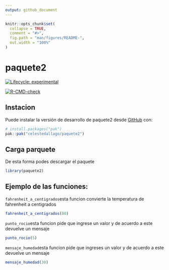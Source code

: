 ```yaml
---
output: github_document
---
```



<!-- README.md is generated from README.Rmd. Please edit that file -->

```r
knitr::opts_chunk$set(
  collapse = TRUE,
  comment = "#>",
  fig.path = "man/figures/README-",
  out.width = "100%"
)
```

# paquete2

<!-- badges: start -->
[![Lifecycle: experimental](https://img.shields.io/badge/lifecycle-experimental-orange.svg)](https://lifecycle.r-lib.org/articles/stages.html#experimental)

[![R-CMD-check](https://github.com/celestedallago/paquete2/actions/workflows/R-CMD-check.yaml/badge.svg)](https://github.com/celestedallago/paquete2/actions/workflows/R-CMD-check.yaml)
<!-- badges: end -->


## Instacion

Puede instalar la versión de desarrollo de paquete2 desde [GitHub](https://github.com/) con:

``` r
# install.packages("pak")
pak::pak("celestedallago/paquete2")
```

## Carga parquete

De esta forma podes descargar el paquete

```r
library(paquete2)
```

## Ejemplo de las funciones: 

`fahrenheit_a_centigrados`esta funcion convierte la temperatura de fahrenheit a centigrados
```r
fahrenheit_a_centigrados(80)
```
`punto_rocio`esta funcion pide que ingrese un valor y de acuerdo a este devuelve un mensaje
```r
punto_rocio(5)
```

`mensaje_humedad`esta funcion pide que ingreses un valor y de acuerdo a este devuelve un mensaje
```r
mensaje_humedad(30)
```





